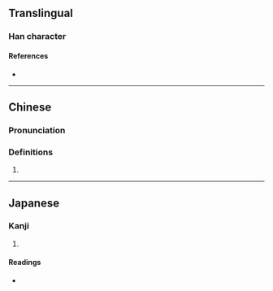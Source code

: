 {{character info}}
==Translingual==

===Han character===
{{Han char|rn=96|rad=玉|as=16|sn=20|four=|canj=MGYPT|ids=⿰𤣩盧}}

====References====
* {{Han ref|kx=0745.120|dkj=21341|dj=1153.230|hdz=21145.160|uh=74D0|ud=29904}}

----

==Chinese==
{{zh-forms|s=𰡵}}

===Pronunciation===
{{zh-pron
|m=lú
|cat=
}}

===Definitions===
{{zh-hanzi}}

# {{rfdef|zh}}

----

==Japanese==

===Kanji===
{{ja-kanji|grade=|rs=玉16}}

# {{rfdef|ja|sort=玉16}}

====Readings====
* {{ja-readings|on=[[ろ]] (ro), [[る]] (ru)|kun=|nanori=}}